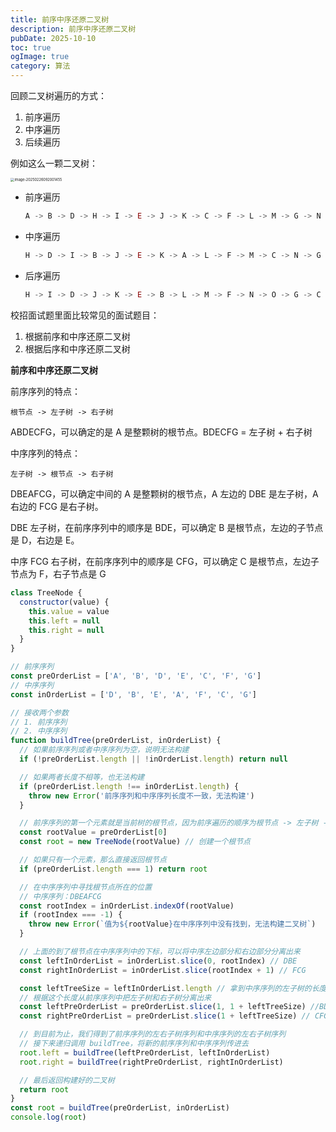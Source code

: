 ```yaml
---
title: 前序中序还原二叉树
description: 前序中序还原二叉树
pubDate: 2025-10-10
toc: true
ogImage: true
category: 算法
---
```


回顾二叉树遍历的方式：

1. 前序遍历
2. 中序遍历
3. 后续遍历

例如这么一颗二叉树：

<img
  src="https://xiejie-typora.oss-cn-chengdu.aliyuncs.com/2025-02-26-012002.png"
  alt="image-20250226092001455"
  style="zoom:40%;"
/>

- 前序遍历

  ```js
  A -> B -> D -> H -> I -> E -> J -> K -> C -> F -> L -> M -> G -> N -> O
  ```

- 中序遍历

  ```js
  H -> D -> I -> B -> J -> E -> K -> A -> L -> F -> M -> C -> N -> G -> O
  ```

- 后序遍历

  ```js
  H -> I -> D -> J -> K -> E -> B -> L -> M -> F -> N -> O -> G -> C -> A
  ```

校招面试题里面比较常见的面试题目：

1. 根据前序和中序还原二叉树
2. 根据后序和中序还原二叉树

**前序和中序还原二叉树**

前序序列的特点：

```
根节点 -> 左子树 -> 右子树
```

ABDECFG，可以确定的是 A 是整颗树的根节点。BDECFG = 左子树 + 右子树

中序序列的特点：

```
左子树 -> 根节点 -> 右子树
```

DBEAFCG，可以确定中间的 A 是整颗树的根节点，A 左边的 DBE 是左子树，A 右边的 FCG 是右子树。

DBE 左子树，在前序序列中的顺序是 BDE，可以确定 B 是根节点，左边的子节点是 D，右边是 E。

中序 FCG 右子树，在前序序列中的顺序是 CFG，可以确定 C 是根节点，左边子节点为 F，右子节点是 G

```js
class TreeNode {
  constructor(value) {
    this.value = value
    this.left = null
    this.right = null
  }
}

// 前序序列
const preOrderList = ['A', 'B', 'D', 'E', 'C', 'F', 'G']
// 中序序列
const inOrderList = ['D', 'B', 'E', 'A', 'F', 'C', 'G']

// 接收两个参数
// 1. 前序序列
// 2. 中序序列
function buildTree(preOrderList, inOrderList) {
  // 如果前序序列或者中序序列为空，说明无法构建
  if (!preOrderList.length || !inOrderList.length) return null

  // 如果两者长度不相等，也无法构建
  if (preOrderList.length !== inOrderList.length) {
    throw new Error('前序序列和中序序列长度不一致，无法构建')
  }

  // 前序序列的第一个元素就是当前树的根节点，因为前序遍历的顺序为根节点 -> 左子树 -> 右子树
  const rootValue = preOrderList[0]
  const root = new TreeNode(rootValue) // 创建一个根节点

  // 如果只有一个元素，那么直接返回根节点
  if (preOrderList.length === 1) return root

  // 在中序序列中寻找根节点所在的位置
  // 中序序列：DBEAFCG
  const rootIndex = inOrderList.indexOf(rootValue)
  if (rootIndex === -1) {
    throw new Error(`值为${rootValue}在中序序列中没有找到，无法构建二叉树`)
  }

  // 上面的到了根节点在中序序列中的下标，可以将中序左边部分和右边部分分离出来
  const leftInOrderList = inOrderList.slice(0, rootIndex) // DBE
  const rightInOrderList = inOrderList.slice(rootIndex + 1) // FCG

  const leftTreeSize = leftInOrderList.length // 拿到中序序列的左子树的长度
  // 根据这个长度从前序序列中把左子树和右子树分离出来
  const leftPreOrderList = preOrderList.slice(1, 1 + leftTreeSize) //BDE
  const rightPreOrderList = preOrderList.slice(1 + leftTreeSize) // CFG

  // 到目前为止，我们得到了前序序列的左右子树序列和中序序列的左右子树序列
  // 接下来递归调用 buildTree，将新的前序序列和中序序列传进去
  root.left = buildTree(leftPreOrderList, leftInOrderList)
  root.right = buildTree(rightPreOrderList, rightInOrderList)

  // 最后返回构建好的二叉树
  return root
}
const root = buildTree(preOrderList, inOrderList)
console.log(root)
```
